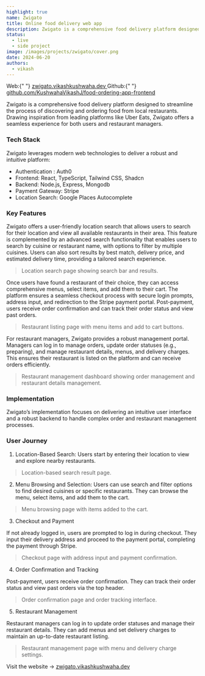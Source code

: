```yaml
---
highlight: true
name: Zwigato
title: Online food delivery web app
description: Zwigato is a comprehensive food delivery platform designed to streamline the process of discovering and ordering food from local restaurants.
status:
  - live
  - side project
image: /images/projects/zwigato/cover.png
date: 2024-06-20
authors:
  - vikash
---
```


<Callout type="white">
  Web:{" "}
  <a href="https://zwigato.vikashkushwaha.dev/" target="_blank">
    zwigato.vikashkushwaha.dev
  </a>
</Callout>

<Callout type="white">
  Github:{" "}
  <a
    href="https://github.com/KushwahaVikashJ/food-ordering-app-frontend"
    target="_blank"
  >
    github.com/KushwahaVikashJ/food-ordering-app-frontend
  </a>
</Callout>

Zwigato is a comprehensive food delivery platform designed to streamline the process of discovering and ordering food from local restaurants. Drawing inspiration from leading platforms like Uber Eats, Zwigato offers a seamless experience for both users and restaurant managers.

### Tech Stack

Zwigato leverages modern web technologies to deliver a robust and intuitive platform:

- Authentication : Auth0
- Frontend: React, TypeScript, Tailwind CSS, Shadcn
- Backend: Node.js, Express, Mongodb
- Payment Gateway: Stripe
- Location Search: Google Places Autocomplete

### Key Features

Zwigato offers a user-friendly location search that allows users to search for their location and view all available restaurants in their area. This feature is complemented by an advanced search functionality that enables users to search by cuisine or restaurant name, with options to filter by multiple cuisines. Users can also sort results by best match, delivery price, and estimated delivery time, providing a tailored search experience.

<ImageBlog
  src="/images/projects/zwigato/cover.png"
  width="718"
  height="404"
  alt="Image"
/>
> Location search page showing search bar and results.

Once users have found a restaurant of their choice, they can access comprehensive menus, select items, and add them to their cart. The platform ensures a seamless checkout process with secure login prompts, address input, and redirection to the Stripe payment portal. Post-payment, users receive order confirmation and can track their order status and view past orders.

<ImageBlog
  src="/images/projects/zwigato/zwigato_4.png"
  width="718"
  height="404"
  alt="Image"
/>
> Restaurant listing page with menu items and add to cart buttons.

For restaurant managers, Zwigato provides a robust management portal. Managers can log in to manage orders, update order statuses (e.g., preparing), and manage restaurant details, menus, and delivery charges. This ensures their restaurant is listed on the platform and can receive orders efficiently.

<ImageBlog
  src="/images/projects/zwigato/zwigato_1.png"
  width="718"
  height="404"
  alt="Image"
/>
> Restaurant management dashboard showing order management and restaurant details
management.

### Implementation

Zwigato’s implementation focuses on delivering an intuitive user interface and a robust backend to handle complex order and restaurant management processes.

### User Journey

1. Location-Based Search: Users start by entering their location to view and explore nearby restaurants.

<ImageBlog
  src="/images/projects/zwigato/cover.png"
  width="718"
  height="404"
  alt="Image"
/>
> Location-based search result page.

2. Menu Browsing and Selection: Users can use search and filter options to find desired cuisines or specific restaurants. They can browse the menu, select items, and add them to the cart.

<ImageBlog
  src="/images/projects/zwigato/zwigato_4.png"
  width="718"
  height="404"
  alt="Image"
/>
> Menu browsing page with items added to the cart.

3. Checkout and Payment

If not already logged in, users are prompted to log in during checkout. They input their delivery address and proceed to the payment portal, completing the payment through Stripe.

<ImageBlog
  src="/images/projects/zwigato/zwigato_6.png"
  width="718"
  height="404"
  alt="Image"
/>
> Checkout page with address input and payment confirmation.

4. Order Confirmation and Tracking

Post-payment, users receive order confirmation. They can track their order status and view past orders via the top header.

<ImageBlog
  src="/images/projects/zwigato/zwigato_3.png"
  width="718"
  height="404"
  alt="Image"
/>
> Order confirmation page and order tracking interface.

5. Restaurant Management

Restaurant managers can log in to update order statuses and manage their restaurant details. They can add menus and set delivery charges to maintain an up-to-date restaurant listing.

<ImageBlog
  src="/images/projects/zwigato/zwigato_1.png"
  width="718"
  height="404"
  alt="Image"
/>
> Restaurant management page with menu and delivery charge settings.

Visit the website -> <a href="https://zwigato.vikashkushwaha.dev/" target="_black">zwigato.vikashkushwaha.dev</a>
